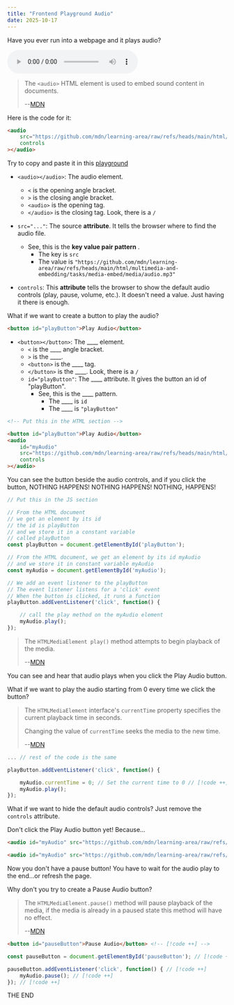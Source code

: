 ```yaml
---
title: "Frontend Playground Audio"
date: 2025-10-17
---
```


Have you ever run into a webpage and it plays audio?

<audio src="https://github.com/mdn/learning-area/raw/refs/heads/main/html/multimedia-and-embedding/tasks/media-embed/media/audio.mp3" controls></audio>

> The `<audio>` HTML element is used to embed sound content in documents. 
>
> --[MDN](https://developer.mozilla.org/en-US/docs/Web/HTML/Reference/Elements/audio)

Here is the code for it:

```html title="index.html" copy
<audio
    src="https://github.com/mdn/learning-area/raw/refs/heads/main/html/multimedia-and-embedding/tasks/media-embed/media/audio.mp3"
    controls
></audio>
```

Try to copy and paste it in this [playground](https://codepen.io/neon/pen/qEbVZWL) 

- `<audio></audio>`: The audio element. 
  - `<` is the opening angle bracket.
  - `>` is the closing angle bracket.
  - `<audio>` is the opening tag.
  - `</audio>` is the closing tag. Look, there is a `/` 

- `src="..."`: The <span className='text-red-600'>s</span>ou<span className='text-red-600'>rc</span>e **attribute**. It tells the browser where to find the audio file. 
  - See, this is the **key value pair pattern** .
    - The key is `src`
    - The value is `"https://github.com/mdn/learning-area/raw/refs/heads/main/html/multimedia-and-embedding/tasks/media-embed/media/audio.mp3"`

- `controls`: This **attribute** tells the browser to show the default audio controls (play, pause, volume, etc.). It doesn't need a value. Just having it there is enough.

What if we want to create a button to play the audio?

```html
<button id="playButton">Play Audio</button>
```

- `<button></button>`: The ____ element. 
  - `<` is the ____ angle bracket.
  - `>` is the ____.
  - `<button>` is the ____ tag.
  - `</button>` is the ____. Look, there is a `/` 
  - `id="playButton"`: The ____ attribute. It gives the button an id of "playButton". 
    - See, this is the ____ pattern.
      - The ____ is `id`
      - The ____ is `"playButton"`

```html title="index.html" copy
<!-- Put this in the HTML section -->

<button id="playButton">Play Audio</button>
<audio
    id="myAudio"
    src="https://github.com/mdn/learning-area/raw/refs/heads/main/html/multimedia-and-embedding/tasks/media-embed/media/audio.mp3"
    controls
></audio>
```

You can see the button beside the audio controls, and if you click the button, NOTHING HAPPENS! NOTHING HAPPENS! NOTHING, HAPPENS!

```js title="index.js" copy lineNumbers
// Put this in the JS section

// From the HTML document
// we get an element by its id
// the id is playButton
// and we store it in a constant variable
// called playButton
const playButton = document.getElementById('playButton');

// From the HTML document, we get an element by its id myAudio
// and we store it in constant variable myAudio
const myAudio = document.getElementById('myAudio');

// We add an event listener to the playButton
// The event listener listens for a 'click' event
// When the button is clicked, it runs a function
playButton.addEventListener('click', function() {

    // call the play method on the myAudio element
    myAudio.play();
});
```

> The `HTMLMediaElement play()` method attempts to begin playback of the media.
>
> --[MDN](https://developer.mozilla.org/en-US/docs/Web/API/HTMLMediaElement/play)

You can see and hear that audio plays when you click the Play Audio button.

What if we want to play the audio starting from 0 every time we click the button?

> The `HTMLMediaElement` interface's `currentTime` property specifies the current playback time in seconds.
>
> Changing the value of `currentTime` seeks the media to the new time.
>
> --[MDN](https://developer.mozilla.org/en-US/docs/Web/API/HTMLMediaElement/currentTime)

```js title="index.js"
... // rest of the code is the same

playButton.addEventListener('click', function() {

    myAudio.currentTime = 0; // Set the current time to 0 // [!code ++]
    myAudio.play();
});
```

What if we want to hide the default audio controls? Just remove the `controls` attribute.

Don't click the Play Audio button yet! Because...

```html title="index.html" 
<audio id="myAudio" src="https://github.com/mdn/learning-area/raw/refs/heads/main/html/multimedia-and-embedding/tasks/media-embed/media/audio.mp3" controls ></audio> <!-- [!code --] -->

<audio id="myAudio" src="https://github.com/mdn/learning-area/raw/refs/heads/main/html/multimedia-and-embedding/tasks/media-embed/media/audio.mp3" ></audio> <!-- [!code ++] -->
``` 

Now you don't have a pause button! You have to wait for the audio play to the end...or refresh the page.

Why don't you try to create a Pause Audio button?

> The `HTMLMediaElement.pause()` method will pause playback of the media, if the media is already in a paused state this method will have no effect.
>
> --[MDN](https://developer.mozilla.org/en-US/docs/Web/API/HTMLMediaElement/pause)

```html title="index.html"
<button id="pauseButton">Pause Audio</button> <!-- [!code ++] -->
```

```js title="index.js"
const pauseButton = document.getElementById('pauseButton'); // [!code ++]

pauseButton.addEventListener('click', function() { // [!code ++]
    myAudio.pause(); // [!code ++]
}); // [!code ++]
```


<div className='pb-80'></div>


THE END

